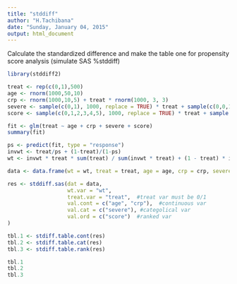 ```yaml
---
title: "stddiff"
author: "H.Tachibana"
date: "Sunday, January 04, 2015"
output: html_document
---
```

Calculate the standardized difference and make the table one for propensity score analysis (simulate SAS %stddiff)

```r
library(stddiff2)

treat <- rep(c(0,1),500)
age <- rnorm(1000,50,10)
crp <- rnorm(1000,10,5) + treat * rnorm(1000, 3, 3)
severe <- sample(c(0,1), 1000, replace = TRUE) * treat + sample(c(0,0,1), 1000, replace = TRUE) * (1 - treat)
score <- sample(c(0,1,2,3,4,5), 1000, replace = TRUE) * treat + sample(c(0,1,2,3,3,4,4,5,5), 1000, replace = TRUE) * (1 - treat)

fit <- glm(treat ~ age + crp + severe + score)
summary(fit)

ps <- predict(fit, type = "response")
invwt <- treat/ps + (1-treat)/(1-ps)
wt <- invwt * treat * sum(treat) / sum(invwt * treat) + (1 - treat) * invwt * sum(treat == 0) / sum(invwt * (1 - treat))

data <- data.frame(wt = wt, treat = treat, age = age, crp = crp, severe = severe, score = score)

res <- stddiff.sas(dat = data, 
                   wt.var = "wt",       
                   treat.var = "treat",  #treat var must be 0/1
                   val.cont = c("age", "crp"),  #continuous var
                   val.cat = c("severe"), #categolical var
                   val.ord = c("score")  #ranked var
)

tbl.1 <- stdiff.table.cont(res)
tbl.2 <- stdiff.table.cat(res)
tbl.3 <- stdiff.table.rank(res)

tbl.1
tbl.2
tbl.3
```


